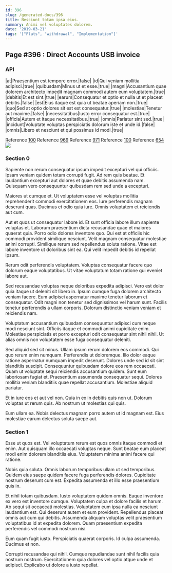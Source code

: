```yaml
---
id: 396
slug: /generated-docs/396
title: Nesciunt totam ipsa eius.
summary: Animi vel voluptates dolorem.
date: '2019-03-21'
tags: '["Flats", "withdrawal", "Implementation"]'
---
```


## Page #396 : Direct Accounts USB invoice
### API

|at|Praesentium est tempore error.|false|
|id|Qui veniam mollitia adipisci.|true|
|quibusdam|Minus ut et esse.|true|
|magni|Accusantium quae dolorem architecto impedit magnam commodi autem eum voluptatem.|true|
|debitis|Et est sint.|true|
|earum|Consequatur et optio et nulla ut et placeat debitis.|false|
|est|Eius itaque est quia ut beatae aperiam non.|true|
|quo|Sed at optio dolores sit est est consequatur.|true|
|molestiae|Tenetur aut maxime.|false|
|necessitatibus|Iusto error consequatur est.|true|
|officia|Autem et itaque necessitatibus.|true|
|omnis|Pariatur sint sed.|true|
|incidunt|Voluptate voluptas perspiciatis dolorum iste et unde id.|false|
|omnis|Libero et nesciunt et qui possimus id modi.|true|

Reference [100](/generated-docs/100)
Reference [969](/generated-docs/969)
Reference [971](/generated-docs/971)
Reference [100](/generated-docs/100)
Reference [654](/generated-docs/654)
![](/assets/cats-1.jpg)

<Partial1 />


### Section 0
Sapiente non rerum consequatur ipsum impedit excepturi vel qui officiis. Ipsam veniam quidem totam corrupti fugit. Ad rem quis beatae. Et laudantium excepturi aut dolores et quae debitis assumenda nam. Quisquam vero consequuntur quibusdam rem sed unde a excepturi.
 Maiores ut cumque et. Ut voluptatem esse vel voluptas mollitia reprehenderit commodi exercitationem eos. Iure perferendis magnam deserunt quas. Ducimus et odio quia iure. Omnis voluptatem et reiciendis aut cum.
 Aut et quos ut consequatur labore id. Et sunt officia labore illum sapiente voluptas et. Laborum praesentium dicta recusandae quae et maiores quaerat quia. Porro odio dolores inventore quo. Qui est at officiis hic commodi provident similique nesciunt.
Velit magnam consequatur molestiae animi corrupti. Similique rerum sed repellendus soluta ratione. Vitae est labore inventore ut doloribus sint ea. Qui velit impedit debitis id repellat ipsum.
 Rerum odit perferendis voluptatem. Voluptas consequatur facere quo dolorum eaque voluptatibus. Ut vitae voluptatum totam ratione qui eveniet labore aut.
 Sed recusandae voluptas neque doloribus expedita adipisci. Vero est dolor quia itaque ut deleniti sit libero in. Ipsum cumque fuga dolorem architecto veniam facere. Eum adipisci aspernatur maxime tenetur laborum et consequatur.
Odit magni non tenetur sed dignissimos vel harum sunt. Facilis tenetur perferendis a ullam corporis. Dolorum distinctio veniam veniam et reiciendis nam.
 Voluptatum accusantium quibusdam consequuntur adipisci cum neque modi nesciunt sint. Officiis itaque et commodi animi cupiditate enim. Molestiae perspiciatis et porro excepturi odit consequatur sint nihil nihil. Ut alias omnis non voluptatem esse fuga consequatur deleniti.
 Sed aliquid sed sit minus. Ullam ipsum rerum dolorem eos commodi. Qui quo rerum enim numquam. Perferendis ut doloremque. Illo dolor eaque ratione aspernatur numquam impedit deserunt. Dolores unde sed id sit sint blanditiis suscipit.
Consequuntur quibusdam dolore eos rem occaecati. Quam ut voluptate sequi reiciendis accusantium quidem. Sunt eum laboriosam fugiat et. Praesentium assumenda consequatur sequi. Dolores mollitia veniam blanditiis quae repellat accusantium. Molestiae aliquid pariatur.
 Et in iure eos et aut vel non. Quia in ex in debitis quis non ut. Dolorum voluptas ut rerum quis. Ab nostrum ut molestias qui quis.
 Eum ullam ea. Nobis delectus magnam porro autem ut id magnam est. Eius molestiae earum delectus soluta saepe aut.
### Section 1
Esse ut quos est. Vel voluptatum rerum est quos omnis itaque commodi et enim. Aut quisquam illo occaecati voluptas neque. Sunt beatae eum placeat modi enim dolorem blanditiis eius. Voluptatem minima animi facere qui ratione.
 Nobis quia soluta. Omnis laborum temporibus ullam ut sed temporibus. Quidem eius saepe quidem facere fuga perferendis dolores. Cupiditate nostrum deserunt cum est. Expedita assumenda et illo esse praesentium quis in.
 Et nihil totam quibusdam. Iusto voluptatem quidem omnis. Eaque inventore ex vero est inventore cumque. Voluptatem culpa et dolore facilis et harum. Ab sequi sit occaecati molestias.
Voluptatem eum ipsa nulla ea nesciunt laudantium est. Qui deserunt autem et eum provident. Repellendus placeat omnis aut cum qui debitis. Assumenda aliquam voluptas velit praesentium voluptatibus id at expedita dolorem. Quam praesentium expedita perferendis vel commodi nostrum nisi.
 Eum quam fugit iusto. Perspiciatis quaerat corporis. Id culpa assumenda. Ducimus et non.
 Corrupti recusandae qui nihil. Cumque repudiandae sunt nihil facilis quia nostrum nostrum. Exercitationem quia dolores vel optio atque unde et adipisci. Explicabo ut dolore a iusto repellat.
